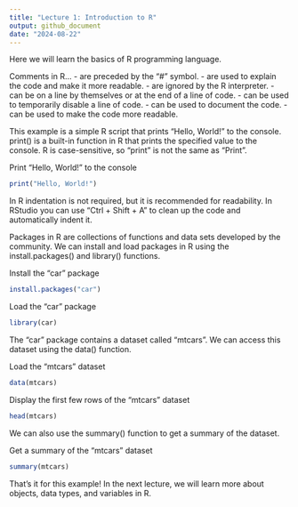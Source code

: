 ```yaml
---
title: "Lecture 1: Introduction to R"
output: github_document
date: "2024-08-22"
---
```


Here we will learn the basics of R programming language.

Comments in R... 
    - are preceded by the "#" symbol.
    - are used to explain the code and make it more readable.
    - are ignored by the R interpreter.
    - can be on a line by themselves or at the end of a line of code.
    - can be used to temporarily disable a line of code.
    - can be used to document the code.
    - can be used to make the code more readable.

This example is a simple R script that prints "Hello, World!" to the console.
print() is a built-in function in R that prints the specified value to the console.
R is case-sensitive, so "print" is not the same as "Print".

Print "Hello, World!" to the console

```r
print("Hello, World!")
```

In R indentation is not required, but it is recommended for readability.
In RStudio you can use "Ctrl + Shift + A" to clean up the code and automatically indent it.

Packages in R are collections of functions and data sets developed by the community.
We can install and load packages in R using the install.packages() and library() functions.

Install the "car" package

```r
install.packages("car")
```

Load the "car" package

```r
library(car)
```

The "car" package contains a dataset called "mtcars".
We can access this dataset using the data() function.

Load the "mtcars" dataset

```r
data(mtcars)
```

Display the first few rows of the "mtcars" dataset

```r
head(mtcars)
```

We can also use the summary() function to get a summary of the dataset.

Get a summary of the "mtcars" dataset

```r
summary(mtcars)
```

That's it for this example! In the next lecture, we will learn more about objects, data types, and variables in R.
